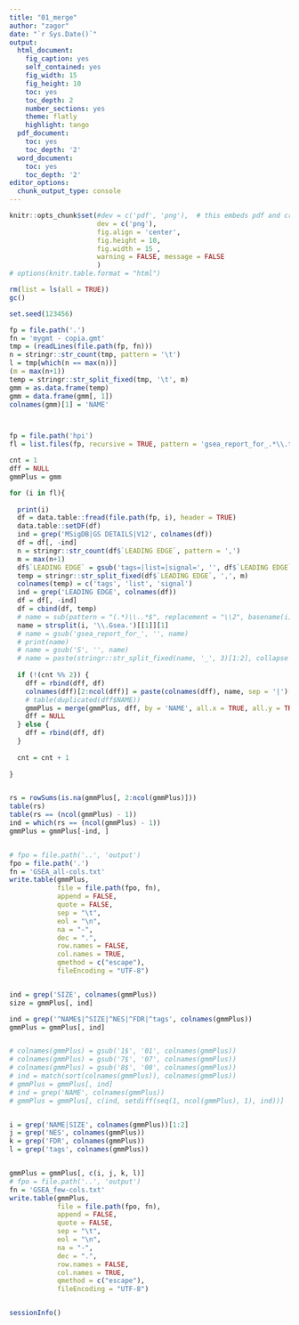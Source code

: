 ```yaml
---
title: "01_merge"
author: "zagor"
date: "`r Sys.Date()`"
output:
  html_document:
    fig_caption: yes
    self_contained: yes
    fig_width: 15
    fig_height: 10
    toc: yes
    toc_depth: 2
    number_sections: yes
    theme: flatly
    highlight: tango
  pdf_document:
    toc: yes
    toc_depth: '2'
  word_document:
    toc: yes
    toc_depth: '2'
editor_options:
  chunk_output_type: console
---
```



```r
knitr::opts_chunk$set(#dev = c('pdf', 'png'),  # this embeds pdf and crates scrolable blocks
                      dev = c('png'), 
                      fig.align = 'center', 
                      fig.height = 10, 
                      fig.width = 15 ,
                      warning = FALSE, message = FALSE
                      )
# options(knitr.table.format = "html")

```

```r

rm(list = ls(all = TRUE))
gc()

set.seed(123456)

```



```r

fp = file.path('.')
fn = 'mygmt - copia.gmt'
tmp = (readLines(file.path(fp, fn)))
n = stringr::str_count(tmp, pattern = '\t')
l = tmp[which(n == max(n))]
(m = max(n+1))
temp = stringr::str_split_fixed(tmp, '\t', m)
gmm = as.data.frame(temp)
gmm = data.frame(gmm[, 1])
colnames(gmm)[1] = 'NAME'



fp = file.path('hpi')
fl = list.files(fp, recursive = TRUE, pattern = 'gsea_report_for_.*\\.tsv')

cnt = 1
dff = NULL
gmmPlus = gmm

for (i in fl){
  
  print(i)
  df = data.table::fread(file.path(fp, i), header = TRUE)
  data.table::setDF(df)
  ind = grep('MSigDB|GS DETAILS|V12', colnames(df))
  df = df[, -ind]
  n = stringr::str_count(df$`LEADING EDGE`, pattern = ',')
  m = max(n+1)
  df$`LEADING EDGE` = gsub('tags=|list=|signal=', '', df$`LEADING EDGE`)
  temp = stringr::str_split_fixed(df$`LEADING EDGE`, ',', m)
  colnames(temp) = c('tags', 'list', 'signal')
  ind = grep('LEADING EDGE', colnames(df))
  df = df[, -ind]
  df = cbind(df, temp)
  # name = sub(pattern = "(.*)\\..*$", replacement = "\\2", basename(i))
  name = strsplit(i, '\\.Gsea.')[[1]][1]
  # name = gsub('gsea_report_for_', '', name)
  # print(name)
  # name = gsub('S', '', name)
  # name = paste(stringr::str_split_fixed(name, '_', 3)[1:2], collapse = '')
  
  if (!(cnt %% 2)) {
    dff = rbind(dff, df)
    colnames(dff)[2:ncol(dff)] = paste(colnames(dff), name, sep = '|')[2:ncol(dff)]
    # table(duplicated(dff$NAME))
    gmmPlus = merge(gmmPlus, dff, by = 'NAME', all.x = TRUE, all.y = TRUE)
    dff = NULL
  } else {
    dff = rbind(dff, df)
  }
  
  cnt = cnt + 1
  
}


rs = rowSums(is.na(gmmPlus[, 2:ncol(gmmPlus)]))
table(rs)
table(rs == (ncol(gmmPlus) - 1))
ind = which(rs == (ncol(gmmPlus) - 1))
gmmPlus = gmmPlus[-ind, ]


# fpo = file.path('..', 'output')
fpo = file.path('.')
fn = 'GSEA_all-cols.txt'
write.table(gmmPlus,
            file = file.path(fpo, fn),
            append = FALSE,
            quote = FALSE,
            sep = "\t",
            eol = "\n",
            na = "-",
            dec = ".",
            row.names = FALSE,
            col.names = TRUE,
            qmethod = c("escape"),
            fileEncoding = "UTF-8")


ind = grep('SIZE', colnames(gmmPlus))
size = gmmPlus[, ind]

ind = grep('^NAME$|^SIZE|^NES|^FDR|^tags', colnames(gmmPlus))
gmmPlus = gmmPlus[, ind]


# colnames(gmmPlus) = gsub('1$', '01', colnames(gmmPlus))
# colnames(gmmPlus) = gsub('7$', '07', colnames(gmmPlus))
# colnames(gmmPlus) = gsub('8$', '08', colnames(gmmPlus))
# ind = match(sort(colnames(gmmPlus)), colnames(gmmPlus))
# gmmPlus = gmmPlus[, ind]
# ind = grep('NAME', colnames(gmmPlus))
# gmmPlus = gmmPlus[, c(ind, setdiff(seq(1, ncol(gmmPlus), 1), ind))]


i = grep('NAME|SIZE', colnames(gmmPlus))[1:2]
j = grep('NES', colnames(gmmPlus))
k = grep('FDR', colnames(gmmPlus))
l = grep('tags', colnames(gmmPlus))


gmmPlus = gmmPlus[, c(i, j, k, l)]
# fpo = file.path('..', 'output')
fn = 'GSEA_few-cols.txt'
write.table(gmmPlus,
            file = file.path(fpo, fn),
            append = FALSE,
            quote = FALSE,
            sep = "\t",
            eol = "\n",
            na = "-",
            dec = ".",
            row.names = FALSE,
            col.names = TRUE,
            qmethod = c("escape"),
            fileEncoding = "UTF-8")



```




```r

sessionInfo()


```


